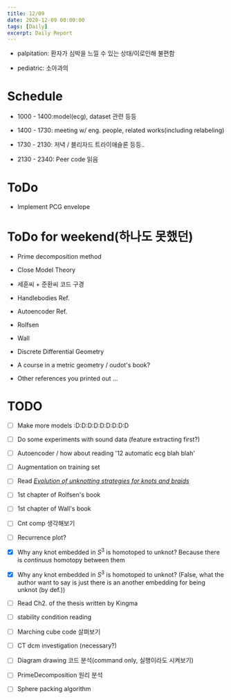 ```yaml
---
title: 12/09
date: 2020-12-09 00:00:00
tags: [Daily]
excerpt: Daily Report
---
```


* palpitation: 환자가 심박을 느낄 수 있는 상태/이로인해 불편함

* pediatric: 소아과의

# Schedule

* 1000 - 1400:model(ecg), dataset 관련 등등

* 1400 - 1730: meeting w/ eng. people, related works(including relabeling)

* 1730 - 2130: 저녁 / 블리자드 트라이애슬론 등등..

* 2130 - 2340: Peer code 읽음



# ToDo

* Implement PCG envelope

# ToDo for weekend(하나도 못했던)

* Prime decomposition method

* Close Model Theory

* 세훈씨 + 준환씨 코드 구경

* Handlebodies Ref.

* Autoencoder Ref.

* Rolfsen

* Wall

* Discrete Differential Geometry

* A course in a metric geometry / oudot's book?

* Other references you printed out ...

# TODO

- [ ] Make more models :D:D:D:D:D:D:D:D:D

- [ ] Do some experiments with sound data (feature extracting first?)

- [ ] Autoencoder / how about reading '12 automatic ecg blah blah'

- [ ] Augmentation on training set

- [ ] Read [_Evolution of unknotting strategies for knots and braids_](https://arxiv.org/abs/1302.0787)

- [ ] 1st chapter of Rolfsen's book

- [ ] 1st chapter of Wall's book

- [ ] Cnt comp 생각해보기

- [ ] Recurrence plot?

- [x] Why any knot embedded in $S^3$ is homotoped to unknot? Because there is _continuus_ homotopy between  them

- [x] Why any knot embedded in $S^3$ is homotoped to unknot? (False, what the author want to say is just there is an another embedding for being unknot (by def.))

- [ ] Read Ch2. of the thesis written by Kingma

- [ ] stability condition reading

- [ ] Marching cube code 살펴보기

- [ ] CT dcm investigation (necessary?)

- [ ] Diagram drawing 코드 분석(command only, 실행이라도 시켜보기)

- [ ] PrimeDecomposition 원리 분석

- [ ] Sphere packing algorithm



